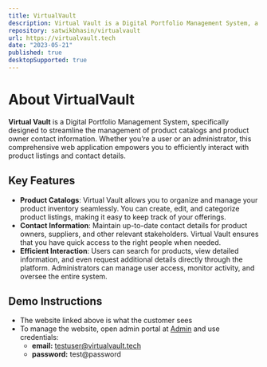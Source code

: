 ```yaml
---
title: VirtualVault
description: Virtual Vault is a Digital Portfolio Management System, a comprehensive web application designed to streamline the management of product catalogs and product owner contact information
repository: satwikbhasin/virtualvault
url: https://virtualvault.tech
date: "2023-05-21"
published: true
desktopSupported: true
---
```


# About VirtualVault

**Virtual Vault** is a Digital Portfolio Management System, specifically designed to streamline the management of product catalogs and product owner contact information. Whether you’re a user or an administrator, this comprehensive web application empowers you to efficiently interact with product listings and contact details.

## Key Features

- **Product Catalogs**: Virtual Vault allows you to organize and manage your product inventory seamlessly. You can create, edit, and categorize product listings, making it easy to keep track of your offerings.
- **Contact Information**: Maintain up-to-date contact details for product owners, suppliers, and other relevant stakeholders. Virtual Vault ensures that you have quick access to the right people when needed.
- **Efficient Interaction**: Users can search for products, view detailed information, and even request additional details directly through the platform. Administrators can manage user access, monitor activity, and oversee the entire system.

## Demo Instructions

- The website linked above is what the customer sees
- To manage the website, open admin portal at [Admin](https://virtualvault.tech/admin) and use credentials:
    - **email:** testuser@virtualvault.tech
    - **password:** test@password
